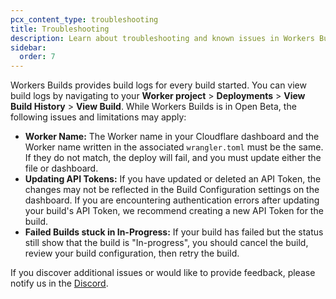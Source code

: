 ```yaml
---
pcx_content_type: troubleshooting
title: Troubleshooting
description: Learn about troubleshooting and known issues in Workers Builds.
sidebar:
  order: 7
---
```


Workers Builds provides build logs for every build started. You can view build logs by navigating to your **Worker project** > **Deployments** > **View Build History** > **View Build**. While Workers Builds is in Open Beta, the following issues and limitations may apply:

- **Worker Name:** The Worker name in your Cloudflare dashboard and the Worker name written in the associated `wrangler.toml` must be the same. If they do not match, the deploy will fail, and you must update either the file or dashboard.
- **Updating API Tokens:** If you have updated or deleted an API Token, the changes may not be reflected in the Build Configuration settings on the dashboard. If you are encountering authentication errors after updating your build's API Token, we recommend creating a new API Token for the build.
- **Failed Builds stuck in In-Progress:** If your build has failed but the status still show that the build is "In-progress", you should cancel the build, review your build configuration, then retry the build.

If you discover additional issues or would like to provide feedback, please notify us in the [Discord](https://discord.com/channels/595317990191398933/1052656806058528849).

